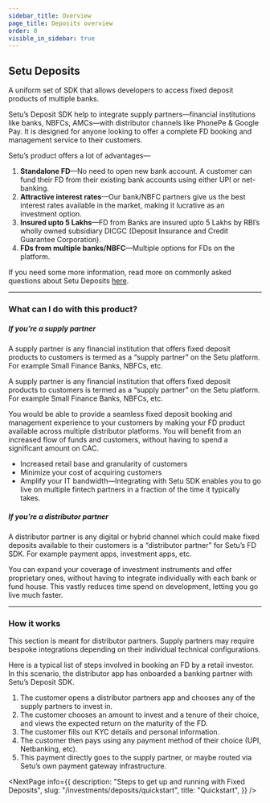 ```yaml
---
sidebar_title: Overview
page_title: Deposits overview
order: 0
visible_in_sidebar: true
---
```


## Setu Deposits

A uniform set of SDK that allows developers to access fixed deposit products of multiple banks.

Setu’s Deposit SDK help to integrate supply partners—financial institutions like banks, NBFCs, AMCs—with distributor channels like PhonePe & Google Pay. It is designed for anyone looking to offer a complete FD booking and management service to their customers.

Setu’s product offers a lot of advantages—

1. **Standalone FD**—No need to open new bank account. A customer can fund their FD from their existing bank accounts using either UPI or net-banking.
2. **Attractive interest rates**—Our bank/NBFC partners give us the best interest rates available in the market, making it lucrative as an investment option.
3. **Insured upto 5 Lakhs**—FD from Banks are insured upto 5 Lakhs by RBI’s wholly owned subsidiary DICGC (Deposit Insurance and Credit Guarantee Corporation).
4. **FDs from multiple banks/NBFC**—Multiple options for FDs on the platform.

If you need some more information, read more on commonly asked questions about Setu Deposits <a href="/investments/deposits/faqs" target="_blank">here</a>.

<hr class="primary" />

### What can I do with this product?

##### If you’re a supply partner

A supply partner is any financial institution that offers fixed deposit products to customers is termed as a “supply partner” on the Setu platform. For example Small Finance Banks, NBFCs, etc.

A supply partner is any financial institution that offers fixed deposit products to customers is termed as a “supply partner” on the Setu platform. For example Small Finance Banks, NBFCs, etc.

You would be able to provide a seamless fixed deposit booking and management experience to your customers by making your FD product available across multiple distributor platforms. You will benefit from an increased flow of funds and customers, without having to spend a significant amount on CAC.

- Increased retail base and granularity of customers
- Minimize your cost of acquiring customers
- Amplify your IT bandwidth—Integrating with Setu SDK enables you to go live on multiple fintech partners in a fraction of the time it typically takes.

##### If you’re a distributor partner

A distributor partner is any digital or hybrid channel which could make fixed deposits available to their customers is a “distributor partner” for Setu’s FD SDK. For example payment apps, investment apps, etc.

You can expand your coverage of investment instruments and offer proprietary ones, without having to integrate individually with each bank or fund house. This vastly reduces time spend on development, letting you go live much faster.

<hr class="primary" />

### How it works

This section is meant for distributor partners. Supply partners may require bespoke integrations depending on their individual technical configurations.

Here is a typical list of steps involved in booking an FD by a retail investor. In this scenario, the distributor app has onboarded a banking partner with Setu’s Deposit SDK.

1. The customer opens a distributor partners app and chooses any of the supply partners to invest in.
2. The customer chooses an amount to invest and a tenure of their choice, and views the expected return on the maturity of the FD.
3. The customer fills out KYC details and personal information.
4. The customer then pays using any payment method of their choice (UPI, Netbanking, etc).
5. This payment directly goes to the supply partner, or maybe routed via Setu’s own payment gateway infrastructure.

<NextPage
  info={{
    description: "Steps to get up and running with Fixed Deposits",
    slug: "/investments/deposits/quickstart",
    title: "Quickstart",
  }}
/>

<WasPageHelpful />
